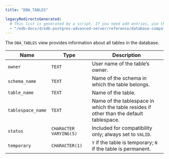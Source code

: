 ```yaml
---
title: "DBA_TABLES"

legacyRedirectsGenerated:
  # This list is generated by a script. If you need add entries, use the `legacyRedirects` key.
  - "/edb-docs/d/edb-postgres-advanced-server/reference/database-compatibility-for-oracle-developers-reference-guide/11/Database_Compatibility_for_Oracle_Developers_Reference_Guide.1.158.html"
---
```


<div id="dba_tables" class="registered_link"></div>

The `DBA_TABLES` view provides information about all tables in the database.

| Name              | Type                    | Description                                                                             |
| ----------------- | ----------------------- | --------------------------------------------------------------------------------------- |
| `owner`           | `TEXT`                  | User name of the table’s owner.                                                         |
| `schema_name`     | `TEXT`                  | Name of the schema in which the table belongs.                                          |
| `table_name`      | `TEXT`                  | Name of the table.                                                                      |
| `tablespace_name` | `TEXT`                  | Name of the tablespace in which the table resides if other than the default tablespace. |
| `status`          | `CHARACTER VARYING(5)`  | Included for compatibility only; always set to `VALID`.                                 |
| `temporary`       | `CHARACTER(1)`          | `Y` if the table is temporary; `N` if the table is permanent.                           |
